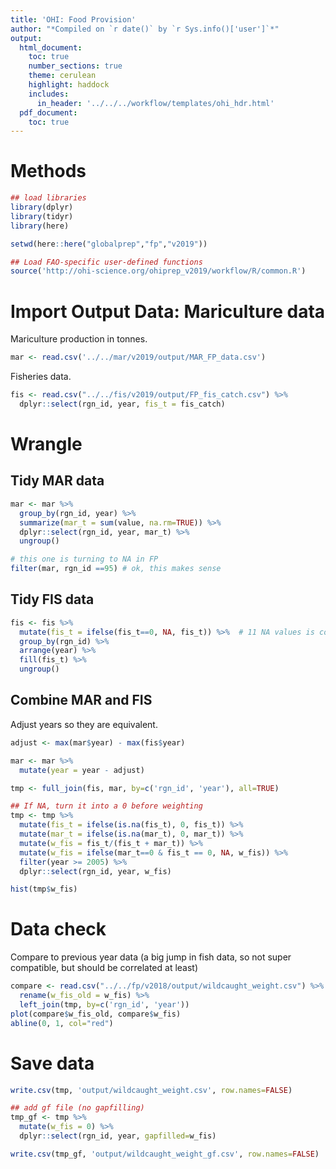 ```yaml
---
title: 'OHI: Food Provision'
author: "*Compiled on `r date()` by `r Sys.info()['user']`*"
output: 
  html_document:
    toc: true
    number_sections: true
    theme: cerulean
    highlight: haddock
    includes: 
      in_header: '../../../workflow/templates/ohi_hdr.html'
  pdf_document:
    toc: true
---
```


# Methods

```r

## load libraries
library(dplyr)
library(tidyr)
library(here)

setwd(here::here("globalprep","fp","v2019"))

## Load FAO-specific user-defined functions
source('http://ohi-science.org/ohiprep_v2019/workflow/R/common.R')

```


# Import Output Data: Mariculture data

Mariculture production in tonnes.
```r

mar <- read.csv('../../mar/v2019/output/MAR_FP_data.csv')

```

Fisheries data.
```r

fis <- read.csv("../../fis/v2019/output/FP_fis_catch.csv") %>%
  dplyr::select(rgn_id, year, fis_t = fis_catch)

```

# Wrangle 

## Tidy MAR data
```r

mar <- mar %>%
  group_by(rgn_id, year) %>%
  summarize(mar_t = sum(value, na.rm=TRUE)) %>%
  dplyr::select(rgn_id, year, mar_t) %>%
  ungroup()

# this one is turning to NA in FP
filter(mar, rgn_id ==95) # ok, this makes sense

```

## Tidy FIS data

```r

fis <- fis %>%
  mutate(fis_t = ifelse(fis_t==0, NA, fis_t)) %>%  # 11 NA values is correct
  group_by(rgn_id) %>%
  arrange(year) %>%
  fill(fis_t) %>% 
  ungroup()

```

## Combine MAR and FIS

Adjust years so they are equivalent.
```r

adjust <- max(mar$year) - max(fis$year)

mar <- mar %>%
  mutate(year = year - adjust)

tmp <- full_join(fis, mar, by=c('rgn_id', 'year'), all=TRUE)

## If NA, turn it into a 0 before weighting
tmp <- tmp %>%
  mutate(fis_t = ifelse(is.na(fis_t), 0, fis_t)) %>%
  mutate(mar_t = ifelse(is.na(mar_t), 0, mar_t)) %>%
  mutate(w_fis = fis_t/(fis_t + mar_t)) %>%
  mutate(w_fis = ifelse(mar_t==0 & fis_t == 0, NA, w_fis)) %>%
  filter(year >= 2005) %>%
  dplyr::select(rgn_id, year, w_fis) 

hist(tmp$w_fis)

```

# Data check

Compare to previous year data (a big jump in fish data, so not super compatible, but should be correlated at least)
```r

compare <- read.csv("../../fp/v2018/output/wildcaught_weight.csv") %>%
  rename(w_fis_old = w_fis) %>%
  left_join(tmp, by=c('rgn_id', 'year'))
plot(compare$w_fis_old, compare$w_fis)
abline(0, 1, col="red")

```

# Save data

```r

write.csv(tmp, 'output/wildcaught_weight.csv', row.names=FALSE)

## add gf file (no gapfilling)
tmp_gf <- tmp %>%
  mutate(w_fis = 0) %>%
  dplyr::select(rgn_id, year, gapfilled=w_fis)

write.csv(tmp_gf, 'output/wildcaught_weight_gf.csv', row.names=FALSE)

```

